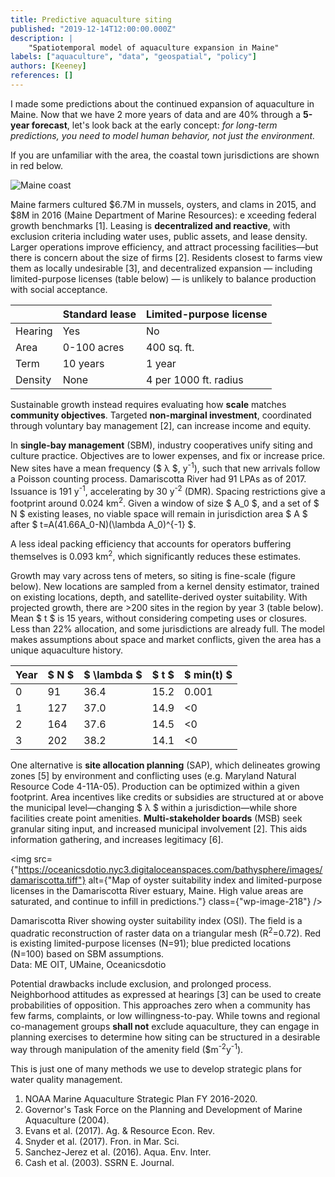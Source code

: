 ```yaml
---
title: Predictive aquaculture siting
published: "2019-12-14T12:00:00.000Z"
description: |
    "Spatiotemporal model of aquaculture expansion in Maine"
labels: ["aquaculture", "data", "geospatial", "policy"]
authors: [Keeney]
references: []
---
```


I made some predictions about the continued expansion of aquaculture in Maine. 
Now that we have 2 more years of data and are 40% through a **5-year forecast**, 
let's look back at the early concept: *for long-term predictions, 
you need to model human behavior, not just the environment.*

If you are unfamiliar with the area, the coastal town jurisdictions are shown in red below.

![Maine coast](maine-coast-bw.png)

Maine farmers cultured \$6.7M in mussels, oysters, and clams in 2015, and $8M in 2016 (Maine Department of Marine Resources): e
xceeding federal growth benchmarks [1]. Leasing is **decentralized and reactive**, with exclusion criteria including water uses, 
public assets, and lease density. Larger operations improve efficiency, and attract processing facilities—but there is 
concern about the size of firms [2]. Residents closest to farms view them as locally undesirable [3], and decentralized 
expansion — including limited-purpose licenses (table below) — is unlikely to balance production with social acceptance.

| | Standard lease | Limited-purpose license |
|----|----|----|
| Hearing | Yes | No |
| Area | 0-100 acres | 400 sq. ft. |
| Term | 10 years | 1 year| 
|  Density | None | 4 per 1000 ft. radius |

Sustainable growth instead requires evaluating how **scale** matches **community objectives**. 
Targeted **non-marginal investment**, coordinated through voluntary bay management [2], can increase income and equity.

In **single-bay management** (SBM), industry cooperatives unify siting and culture practice. 
Objectives are to lower expenses, and fix or increase price. New sites have a mean frequency ($ λ  $, y<sup>-1</sup>), 
such that new arrivals follow a Poisson counting process. Damariscotta River had 91 LPAs as of 2017. Issuance is 191 y<sup>-1</sup>, 
accelerating by 30 y<sup>-2</sup> (DMR). Spacing restrictions give a footprint around 0.024 km<sup>2</sup>. 
Given a window of size $ A_0  $, and a set of $ N  $ existing leases, no viable space will remain 
in jurisdiction area $ A  $ after $ t=A(41.66A_0-N)(\lambda A_0)^{-1}  $. 

A less ideal packing efficiency that accounts for operators buffering themselves is 0.093 km<sup>2</sup>, which significantly reduces these estimates. 

Growth may vary across tens of meters, so siting is fine-scale (figure below). New locations are sampled from a kernel density estimator, 
trained on existing locations, depth, and satellite-derived oyster suitability. With projected growth, there are >200 sites in the region 
by year 3 (table below). Mean $ t  $ is 15 years, without considering competing uses or closures. Less than 22% allocation, 
and some jurisdictions are already full. The model makes assumptions about space and market conflicts, given the area has a unique aquaculture history.

| Year |$ N $|$ \lambda $|$ t $|$ min(t) $|
|---|---|---|---|---|
| 0 | 91 | 36.4 | 15.2 | 0.001 |
| 1 | 127 | 37.0 | 14.9 | <0 |
| 2 | 164 | 37.6 | 14.5 |<0 |
| 3 | 202 | 38.2 | 14.1 | <0 | 


One alternative is **site allocation planning** (SAP), which delineates growing zones [5] by environment and conflicting uses 
(e.g. Maryland Natural Resource Code 4-11A-05). Production can be optimized within a given footprint. 
Area incentives like credits or subsidies are structured at or above the municipal level—changing $ λ  $ within a 
jurisdiction—while shore facilities create point amenities. **Multi-stakeholder boards** (MSB) seek granular 
siting input, and increased municipal involvement [2]. This aids information gathering, and increases legitimacy [6].

<img 
    src={"https://oceanicsdotio.nyc3.digitaloceanspaces.com/bathysphere/images/damariscotta.tiff"} 
    alt={"Map of oyster suitability index and limited-purpose licenses in the Damariscotta River estuary, Maine. High value areas are saturated, and continue to infill in predictions."} 
    class={"wp-image-218"}
/>
<figcaption>Damariscotta River showing oyster suitability index (OSI). The field is a quadratic reconstruction of raster data on a triangular mesh (R<sup>2</sup>=0.72). Red is existing limited-purpose licenses (N=91);  blue predicted locations (N=100) based on SBM assumptions. 
    <br/>
    Data: ME OIT, UMaine, Oceanicsdotio
</figcaption>

Potential drawbacks include exclusion, and prolonged process. Neighborhood attitudes as expressed at hearings [3] can 
be used to create probabilities of opposition. This approaches zero when a community has few farms, complaints, or low 
willingness-to-pay. While towns and regional co-management groups **shall not** exclude aquaculture, 
they can engage in planning exercises to determine how siting can be structured in a desirable way through manipulation of
 the amenity field ($m<sup>-2</sup>y<sup>-1</sup>).
 
This is just one of many methods we use to develop strategic plans for water quality management.

1. NOAA Marine Aquaculture Strategic Plan FY 2016-2020. 
2. Governor's Task Force on the Planning and Development of Marine Aquaculture (2004).
3. Evans et al. (2017). Ag. &amp; Resource Econ. Rev.
4. Snyder et al. (2017). Fron. in Mar. Sci.
5. Sanchez-Jerez et al. (2016). Aqua. Env. Inter.
6. Cash et al. (2003). SSRN E. Journal.